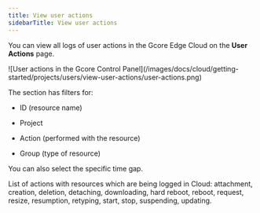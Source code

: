 ---
title: View user actions
sidebarTitle: View user actions
---

You can view all logs of user actions in the Gcore Edge Cloud on the **User Actions** page.


<Frame>![User actions in the Gcore Control Panel](/images/docs/cloud/getting-started/projects/users/view-user-actions/user-actions.png)</Frame>



The section has filters for: 

  * ID (resource name)

  * Project

  * Action (performed with the resource)

  * Group (type of resource)




You can also select the specific time gap. 

List of actions with resources which are being logged in Cloud: attachment, creation, deletion, detaching, downloading, hard reboot, reboot, request, resize, resumption, retyping, start, stop, suspending, updating.